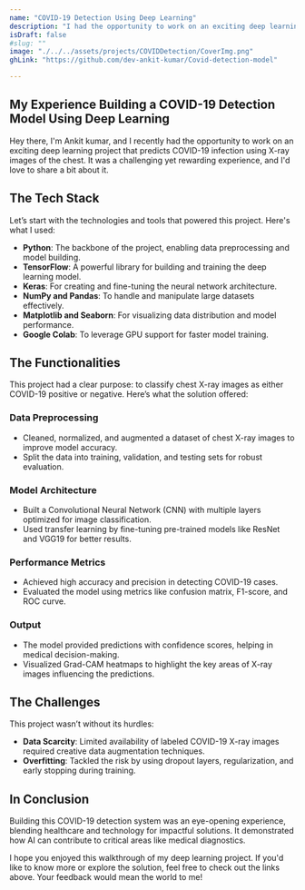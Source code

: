 ```yaml
---
name: "COVID-19 Detection Using Deep Learning"
description: "I had the opportunity to work on an exciting deep learning project that predicts COVID-19 infection using X-ray images of the chest."
isDraft: false
#slug: ""
image: "./../../assets/projects/COVIDDetection/CoverImg.png"
ghLink: "https://github.com/dev-ankit-kumar/Covid-detection-model"

---
```


## My Experience Building a COVID-19 Detection Model Using Deep Learning

Hey there, I'm Ankit kumar, and I recently had the opportunity to work on an exciting deep learning project that predicts COVID-19 infection using X-ray images of the chest. It was a challenging yet rewarding experience, and I'd love to share a bit about it.

## The Tech Stack

Let’s start with the technologies and tools that powered this project. Here's what I used:

- **Python**: The backbone of the project, enabling data preprocessing and model building.
- **TensorFlow**: A powerful library for building and training the deep learning model.
- **Keras**: For creating and fine-tuning the neural network architecture.
- **NumPy and Pandas**: To handle and manipulate large datasets effectively.
- **Matplotlib and Seaborn**: For visualizing data distribution and model performance.
- **Google Colab**: To leverage GPU support for faster model training.

## The Functionalities

This project had a clear purpose: to classify chest X-ray images as either COVID-19 positive or negative. Here’s what the solution offered:

### Data Preprocessing

- Cleaned, normalized, and augmented a dataset of chest X-ray images to improve model accuracy.
- Split the data into training, validation, and testing sets for robust evaluation.

### Model Architecture

- Built a Convolutional Neural Network (CNN) with multiple layers optimized for image classification.
- Used transfer learning by fine-tuning pre-trained models like ResNet and VGG19 for better results.

### Performance Metrics

- Achieved high accuracy and precision in detecting COVID-19 cases.
- Evaluated the model using metrics like confusion matrix, F1-score, and ROC curve.

### Output

- The model provided predictions with confidence scores, helping in medical decision-making.
- Visualized Grad-CAM heatmaps to highlight the key areas of X-ray images influencing the predictions.

## The Challenges

This project wasn’t without its hurdles:

- **Data Scarcity**: Limited availability of labeled COVID-19 X-ray images required creative data augmentation techniques.
- **Overfitting**: Tackled the risk by using dropout layers, regularization, and early stopping during training.



## In Conclusion

Building this COVID-19 detection system was an eye-opening experience, blending healthcare and technology for impactful solutions. It demonstrated how AI can contribute to critical areas like medical diagnostics.

I hope you enjoyed this walkthrough of my deep learning project. If you'd like to know more or explore the solution, feel free to check out the links above. Your feedback would mean the world to me!
